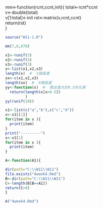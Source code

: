

mm<-function(rcnt,ccnt,init){
  total<-rcnt*ccnt  
  v<-double(total)  
  v[1:total]<-init
  rst<-matrix(v,rcnt,ccnt)  
  return(rst)  
}



```r
source("W11-1.R")
```  

```r
mm(7,8,678)  
```  

```r
x1<-runif(3)
x2<-runif(3)
x3<-runif(3)
x<-list(x1,x2,x3)  
length(x)  #  3個長度
xx<-c(x1,x2,x3)
length(xx)  #  9個長度  
yy<-function(x)  #  取出值大於0.5的元素
  return(length(x[x>0.5])
         )
yy(runif(10))
```  

```r
x1<-list(c("a","b"),c("c","d"))  
x<-x1[[1]]  
for(item in x ){
  print(item)  
}  
print("---------")  
x<-x1[1]  
for(item in x ){
  print(item)  
}
```         
```r
A<-function(A1){

dir(path="C:\\W11\\W11")
file.exists("4week4.Rmd")
B<-dir(path="C:\\W11\\W11")
C<-length(B[B==A1])
return(C>0)  
}  

A("4week4.Rmd")
```






         